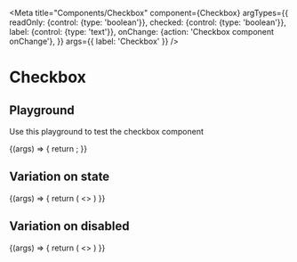 
<Meta
  title="Components/Checkbox"
  component={Checkbox}
  argTypes={{
    readOnly: {control: {type: 'boolean'}},
    checked: {control: {type: 'boolean'}},
    label: {control: {type: 'text'}},
    onChange: {action: 'Checkbox component onChange'},
  }}
  args={{
    label: 'Checkbox'
  }}
/>

# Checkbox

## Playground

Use this playground to test the checkbox component

<Preview>
  <Story name="Standard">
    {(args) => {
        return <Checkbox {...args}/>;
    }}
  </Story>
</Preview>

<Props story="Standard" />

## Variation on state
<Story name="Checked">
    {(args) => {
        return (
            <>
                <Checkbox  {...args} checked={true} label={'Checkbox checked'}/>
                <Checkbox  {...args} checked={false} undetermined={true} label={'Checkbox undetermined'}/>
                <Checkbox  {...args} checked={false} label={'Checkboxs unchecked'}/>
            </>
        )
    }}
</Story>

## Variation on disabled
<Story name="Disabled">
    {(args) => {
        return (
            <>
                <Checkbox {...args} readOnly={true} checked={true} label={'Checked disabled'}/>
                <Checkbox {...args} readOnly={true} checked={false} undetermined={true} label={'Undetermined disabled'}/>
                <Checkbox {...args} readOnly={true} checked={false} label={'Unchecked disabled'}/>
            </>
        )
    }}
</Story>

